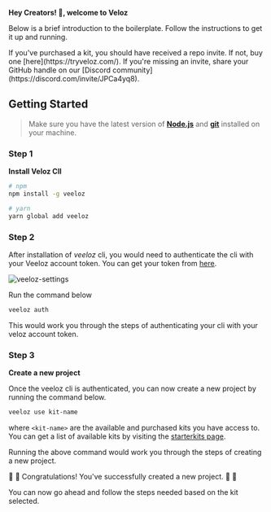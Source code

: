 **Hey Creators! 👋, welcome to Veloz**

Below is a brief introduction to the boilerplate. Follow the instructions to get it up and running.


<Callout emoji="💡">
  If you've purchased a kit, you should have received a repo invite. If not, buy
  one [here](https://tryveloz.com/). If you're missing an invite, share your
  GitHub handle on our [Discord community](https://discord.com/invite/JPCa4yq8).
</Callout>


## Getting Started

> Make sure you have the latest version of [**Node.js**](https://nodejs.org/en/) and [**git**](https://git-scm.com/downloads) installed on your machine.

<Steps>

### Step 1

**Install Veloz ClI**

```bash
# npm
npm install -g veeloz

# yarn
yarn global add veeloz
```

### Step 2

After installation of _veeloz_ cli, you would need to authenticate the cli with your Veeloz account token. You can get your token from [here](https://tryveeloz.com/settings).

![veeloz-settings](/images/screenshots/v-settings.png)

Run the command below

```bash copy
veeloz auth
```

This would work you through the steps of authenticating your cli with your veloz account token.

### Step 3

**Create a new project**

Once the veeloz cli is authenticated, you can now create a new project by running the command below.

```bash copy
veeloz use kit-name
```

where `<kit-name>` are the available and purchased kits you have access to. You can get a list of available kits by visiting the [starterkits page](https://tryveeloz.com/kits).

Running the above command would work you through the steps of creating a new project.

</Steps>

🎉 🎉 Congratulations! You've successfully created a new project. 🎉 🎉

You can now go ahead and follow the steps needed based on the kit selected.
